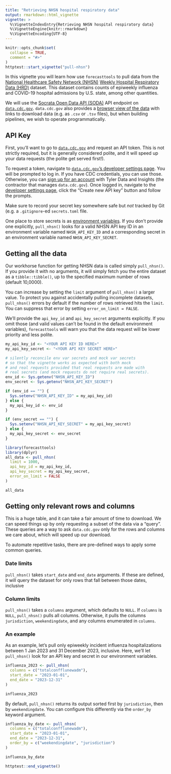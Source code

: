 ```yaml
---
title: "Retrieving NHSN hospital respiratory data"
output: rmarkdown::html_vignette
vignette: >
  %\VignetteIndexEntry{Retrieving NHSN hospital respiratory data}
  %\VignetteEngine{knitr::rmarkdown}
  %\VignetteEncoding{UTF-8}
---
```


```r
knitr::opts_chunk$set(
  collapse = TRUE,
  comment = "#>"
)
httptest::start_vignette("pull-nhsn")
```

In this vignette you will learn how use `forecasttools` to pull data from the [National Healthcare Safety Network (NHSN)](https://www.cdc.gov/nhsn/index.html) [Weekly Hospital Respiratory Data (HRD)](https://data.cdc.gov/Public-Health-Surveillance/Weekly-Hospital-Respiratory-Data-HRD-Metrics-by-Ju/ua7e-t2fy/about_data) dataset. This dataset contains counts of epiweekly influenza and COVID-19 hospital admissions by U.S. state, among other quantities.

We will use the [Socrata Open Data API (SODA)](https://dev.socrata.com/) API endpoint on [`data.cdc.gov`](https://data.cdc.gov). `data.cdc.gov` also provides a [browser view of the data](https://data.cdc.gov/Public-Health-Surveillance/Weekly-Hospital-Respiratory-Data-HRD-Metrics-by-Ju/ua7e-t2fy) with links to download data (e.g. as `.csv` or `.tsv` files), but when building pipelines, we wish to operate programmatically.


## API Key
First, you'll want to go to [`data.cdc.gov`](https://data.cdc.gov/) and request an API token. This is not strictly required, but it is generally considered polite, and it will speed up your data requests (the polite get served first!).

To request a token, navigate to [`data.cdc.gov`'s developer settings page](https://data.cdc.gov/profile/edit/developer_settings). You will be prompted to log in. If you have CDC credentials, you can use those. Otherwise, you can [sign up for an account](https://data.cdc.gov/signup) with Tyler Data and Insights (the contractor that manages `data.cdc.gov`). Once logged in, navigate to the [developer settings page](https://data.cdc.gov/profile/edit/developer_settings), click the "Create new API key" button and follow the prompts.

Make sure to record your secret key somewhere safe but _not_ tracked by Git (e.g. a `.gitignore`-ed `secrets.toml` file.

One place to store secrets is as [environment variables](https://en.wikipedia.org/wiki/Environment_variable). If you don't provide one explicitly, `pull_nhsn()` looks for a valid NHSN API key ID in an environment variable named `NHSN_API_KEY_ID` and a corresponding secret in an environment variable named `NHSN_API_KEY_SECRET`.

## Getting all the data
Our workhorse function for getting NHSN data is called simply `pull_nhsn()`. If you provide it with no arguments, it will simply fetch you the entire dataset as a `tibble::tibble()`, up to the specified maximum number of rows (default 10,0000).

You can increase by setting the `limit` argument of `pull_nhsn()` a larger value. To protect you against accidentally pulling incomplete datasets, `pull_nhsn()` errors by default if the number of rows retrieved hits the `limit`. You can suppress that error by setting `error_on_limit = FALSE`.

We'll provide the `api_key_id` and `api_key_secret` arguments explicitly. If you omit those (and valid values can't be found in the default environment variables), `forecasttools` will warn you that the data request will be lower priority and less polite.

```r
my_api_key_id <- "<YOUR API KEY ID HERE>"
my_api_key_secret <- "<YOUR API KEY SECRET HERE>"
```

```r
# silently reconcile env var secrets and mock var secrets
# so that the vignette works as expected with both mock
# and real requests provided that real requests are made with
# real secrets (and mock requests do not require real secrets).
env_id <- Sys.getenv("NHSN_API_KEY_ID")
env_secret <- Sys.getenv("NHSN_API_KEY_SECRET")

if (env_id == "") {
  Sys.setenv("NHSN_API_KEY_ID" = my_api_key_id)
} else {
  my_api_key_id <- env_id
}

if (env_secret == "") {
  Sys.setenv("NHSN_API_KEY_SECRET" = my_api_key_secret)
} else {
  my_api_key_secret <- env_secret
}
```

```r
library(forecasttools)
library(dplyr)
all_data <- pull_nhsn(
  limit = 1000,
  api_key_id = my_api_key_id,
  api_key_secret = my_api_key_secret,
  error_on_limit = FALSE
)

all_data
```

## Getting only relevant rows and columns
This is a huge table, and it can take a fair amount of time to download. We can speed things up by only requesting a subset of the data via a "query". These queries are a way to ask `data.cdc.gov` only for the rows and columns we care about, which will speed up our download.

To automate repetitive tasks, there are pre-defined ways to apply some common queries.

### Date limits
`pull_nhsn()` takes `start_date` and `end_date` arguments. If these are defined, it will query the dataset for only rows that fall between those dates, inclusive

### Column limits
`pull_nhsn()` takes a `columns` argument, which defaults to `NULL`. If `columns` is `NULL`, `pull_nhsn()` pulls all columns. Otherwise, it pulls the columns `jurisdiction`, `weekendingdate`, and any columns enumerated in `columns`.

### An example
As an example, let's pull only epiweekly incident influenza hospitalizations between 1 Jan 2023 and 31 December 2023, inclusive. Here, we'll let `pull_nhsn()` look for an API key and secret in our environment variables.

```r
influenza_2023 <- pull_nhsn(
  columns = c("totalconfflunewadm"),
  start_date = "2023-01-01",
  end_date = "2023-12-31"
)

influenza_2023
```

By default, `pull_nhsn()` returns its output sorted first by `jurisdiction`, then by `weekendingdate`. You can configure this differently via the `order_by` keyword argument.

```r
influenza_by_date <- pull_nhsn(
  columns = c("totalconfflunewadm"),
  start_date = "2023-01-01",
  end_date = "2023-12-31",
  order_by = c("weekendingdate", "jurisdiction")
)

influenza_by_date
```

```r
httptest::end_vignette()
```
